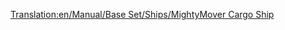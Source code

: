 [[Translation:en/Manual/Base Set/Ships/MightyMover Cargo Ship]]

{{it/Manuale/Set base/Navi/StatNavi|Name=Mercantile MightyMover
|Image=[[File:en/Manual/Base Set/Ships/Toylandcargoship.png|MightyMover Cargo Ship]]
|Costo=48.750
|Velocità=24
|Annuale=4.920
|Progettata=1946
|Vita=30
|Capacità=160 sacchi di caramelle
|Riadattabile=*tutto tranne passeggeri
|Descrizione=La prima nave mercantile del Paese dei balocchi.
|Real-life=Nave immaginaria, nessuna corrispondenza con la realtà.
}}